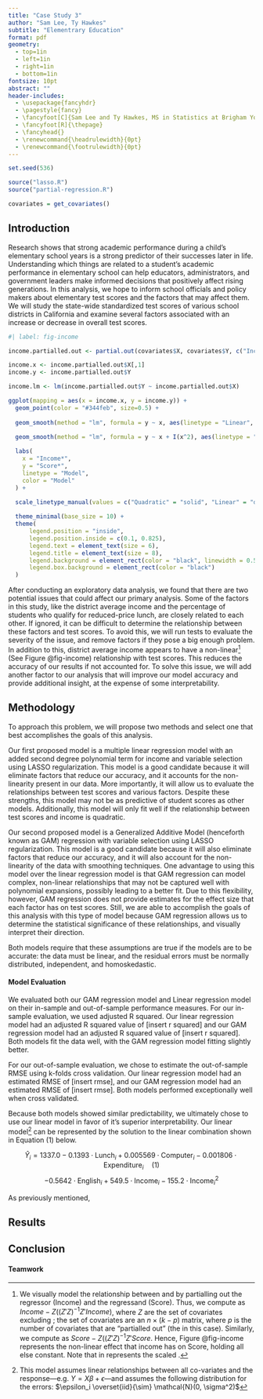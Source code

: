 ```yaml
---
title: "Case Study 3"
author: "Sam Lee, Ty Hawkes"
subtitle: "Elementrary Education"
format: pdf
geometry: 
  - top=1in
  - left=1in
  - right=1in
  - bottom=1in
fontsize: 10pt
abstract: ""
header-includes:
  - \usepackage{fancyhdr}
  - \pagestyle{fancy}
  - \fancyfoot[C]{Sam Lee and Ty Hawkes, MS in Statistics at Brigham Young University}
  - \fancyfoot[R]{\thepage}
  - \fancyhead{}
  - \renewcommand{\headrulewidth}{0pt}
  - \renewcommand{\footrulewidth}{0pt}
---
```


```r
set.seed(536)

source("lasso.R")
source("partial-regression.R")

covariates = get_covariates()
```

## Introduction

Research shows that strong academic performance during a child's elementary school years is a strong predictor of their successes later in life. Understanding which things are related to a student's academic performance in elementary school can help educators, administrators, and government leaders make informed decisions that positively affect rising generations. In this analysis, we hope to inform school officials and policy makers about elementary test scores and the factors that may affect them. We will study the state-wide standardized test scores of various school districts in California and examine several factors associated with an increase or decrease in overall test scores.

```r
#| label: fig-income

income.partialled.out <- partial.out(covariates$X, covariates$Y, c("Income", "Income.squared"))

income.x <- income.partialled.out$X[,1]
income.y <- income.partialled.out$Y

income.lm <- lm(income.partialled.out$Y ~ income.partialled.out$X)

ggplot(mapping = aes(x = income.x, y = income.y)) +
  geom_point(color = "#344feb", size=0.5) +
  
  geom_smooth(method = "lm", formula = y ~ x, aes(linetype = "Linear", color = "Linear"), se=F, linewidth=0.5, color="#222") +

  geom_smooth(method = "lm", formula = y ~ x + I(x^2), aes(linetype = "Quadratic", color = "Quadratic"), se=F, linewidth=0.5, color="#222") +
  
  labs(
    x = "Income*",
    y = "Score*",
    linetype = "Model", 
    color = "Model" 
  ) +

  scale_linetype_manual(values = c("Quadratic" = "solid", "Linear" = "dashed")) +
  
  theme_minimal(base_size = 10) +
  theme(
      legend.position = "inside",
      legend.position.inside = c(0.1, 0.825),
      legend.text = element_text(size = 6),
      legend.title = element_text(size = 8),
      legend.background = element_rect(color = "black", linewidth = 0.5),
      legend.box.background = element_rect(color = "black") 
  )
```

After conducting an exploratory data analysis, we found that there are two potential issues that could affect our primary analysis. Some of the factors in this study, like the district average income and the percentage of students who qualify for reduced-price lunch, are closely related to each other. If ignored, it can be difficult to determine the relationship between these factors and test scores. To avoid this, we will run tests to evaluate the severity of the issue, and remove factors if they pose a big enough problem. In addition to this, district average income appears to have a non-linear[^0] (See Figure @fig-income) relationship with test scores. This reduces the accuracy of our results if not accounted for. To solve this issue, we will add another factor to our analysis that will improve our model accuracy and provide additional insight, at the expense of some interpretability.

[^0]: We visually model the relationship between \emph{Income} and \emph{Score} by partialling out the regressor (Income) and the regressand (Score). Thus, we compute \emph{Income*} as $Income - Z( (Z'Z)^{-1}Z'Income)$, where $Z$ are the set of covariates excluding \emph{Income}; the set of covariates are an $n\times(k-p)$ matrix, where $p$ is the number of covariates that are "partialled out" (the \emph{Income} in this case). Similarly, we compute \emph{Score} as $Score - Z( (Z'Z)^{-1}Z'Score$. Hence, Figure @fig-income represents the non-linear effect that income has on Score, holding all else constant. Note that in \emph{Income} represents the scaled \emph{Income}.

## Methodology

To approach this problem, we will propose two methods and select one that best accomplishes the goals of this analysis. 

Our first proposed model is a multiple linear regression model with an added second degree polynomial term for income and variable selection using LASSO regularization. This model is a good candidate because it will eliminate factors that reduce our accuracy, and it accounts for the non-linearity present in our data. More importantly, it will allow us to evaluate the relationships between test scores and various factors. Despite these strengths, this model may not be as predictive of student scores as other models. Additionally, this model will only fit well if the relationship between test scores and income is quadratic.

Our second proposed model is a Generalized Additive Model (henceforth known as GAM) regression with variable selection using LASSO regularization. This model is a good candidate because it will also eliminate factors that reduce our accuracy, and it will also account for the non-linearity of the data with smoothing techniques. One advantage to using this model over the linear regression model is that GAM regression can model complex, non-linear relationships that may not be captured well with polynomial expansions, possibly leading to a better fit. Due to this flexibility, however, GAM regression does not provide estimates for the effect size that each factor has on test scores. Still, we are able to accomplish the goals of this analysis with this type of model because GAM regression allows us to determine the statistical significance of these relationships, and visually interpret their direction.

Both models require that these assumptions are true if the models are to be accurate: the data must be linear, and the residual errors must be normally distributed, independent, and homoskedastic.

#### Model Evaluation

We evaluated both our GAM regression model and Linear regression model on their in-sample and out-of-sample performance measures. For our in-sample evaluation, we used adjusted R squared. Our linear regression model had an adjusted R squared value of [insert r squared] and our GAM regression model had an adjusted R squared value of [insert r squared]. Both models fit the data well, with the GAM regression model fitting slightly better.

For our out-of-sample evaluation, we chose to estimate the out-of-sample RMSE using k-folds cross validation. Our linear regression model had an estimated RMSE of [insert rmse], and our GAM regression model had an estimated RMSE of [insert rmse]. Both models performed exceptionally well when cross validated.

Because both models showed similar predictability, we ultimately chose to use our linear model in favor of it's superior interpretability. Our linear model[^1] can be represented by the solution to the linear combination shown in Equation (1) below.

$$
\hat{Y}_i = 1337.0 - 0.1393 \cdot \text{Lunch}_i + 0.005569 \cdot \text{Computer}_i - 0.001806 \cdot \text{Expenditure}_i \quad (1)
$$
$$
- 0.5642 \cdot \text{English}_i + 549.5 \cdot \text{Income}_i - 155.2 \cdot \text{Income}_i^2
$$

[^1]: This model assumes linear relationships between all co-variates and the response---e.g. $Y=X\beta + \epsilon$---and assumes the following distribution for the errors: $\epsilon_i \overset{iid}{\sim} \mathcal{N}(0, \sigma^2)$

As previously mentioned, 

## Results

## Conclusion

#### Teamwork


